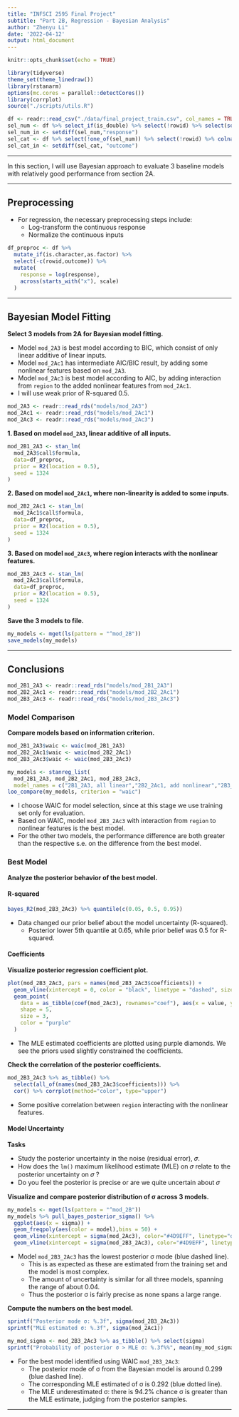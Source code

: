 ```yaml
---
title: "INFSCI 2595 Final Project"
subtitle: "Part 2B, Regression - Bayesian Analysis"
author: "Zhenyu Li"
date: '2022-04-12'
output: html_document
---
```


```r
knitr::opts_chunk$set(echo = TRUE)
```

```r
library(tidyverse)
theme_set(theme_linedraw())
library(rstanarm)
options(mc.cores = parallel::detectCores())
library(corrplot)
source("./scripts/utils.R")
```

```r
df <- readr::read_csv("./data/final_project_train.csv", col_names = TRUE)
sel_num <- df %>% select_if(is_double) %>% select(!rowid) %>% select(sort(names(.))) %>% colnames()
sel_num_in <- setdiff(sel_num,"response")
sel_cat <- df %>% select(!one_of(sel_num)) %>% select(!rowid) %>% colnames()
sel_cat_in <- setdiff(sel_cat, "outcome")
```

----

In this section, I will use Bayesian approach to evaluate 3 baseline models with relatively good performance from section 2A.  

----

## Preprocessing

- For regression, the necessary preprocessing steps include:
  - Log-transform the continuous response
  - Normalize the continuous inputs

```r
df_preproc <- df %>%
  mutate_if(is.character,as.factor) %>%
  select(-c(rowid,outcome)) %>%
  mutate(
    response = log(response),
    across(starts_with("x"), scale)
  )
```

----

## Bayesian Model Fitting

**Select 3 models from 2A for Bayesian model fitting.** 

- Model `mod_2A3` is best model according to BIC, which consist of only linear additive of linear inputs.  
- Model `mod_2Ac1` has intermediate AIC/BIC result, by adding some nonlinear features based on `mod_2A3`.  
- Model `mod_2Ac3` is best model according to AIC, by adding interaction from `region` to the added nonlinear features from `mod_2Ac1`.  
- I will use weak prior of R-squared 0.5.  

```r
mod_2A3 <- readr::read_rds("models/mod_2A3")
mod_2Ac1 <- readr::read_rds("models/mod_2Ac1")
mod_2Ac3 <- readr::read_rds("models/mod_2Ac3")
```



**1. Based on model `mod_2A3`, linear additive of all inputs.**

```r
mod_2B1_2A3 <- stan_lm(
  mod_2A3$call$formula,
  data=df_preproc,
  prior = R2(location = 0.5),
  seed = 1324
)
```


**2. Based on model `mod_2Ac1`, where non-linearity is added to some inputs.**

```r
mod_2B2_2Ac1 <- stan_lm(
  mod_2Ac1$call$formula,
  data=df_preproc,
  prior = R2(location = 0.5),
  seed = 1324
)
```


**3. Based on model `mod_2Ac3`, where region interacts with the nonlinear features.** 

```r
mod_2B3_2Ac3 <- stan_lm(
  mod_2Ac3$call$formula,
  data=df_preproc,
  prior = R2(location = 0.5),
  seed = 1324
)
```

**Save the 3 models to file.**  

```r
my_models <- mget(ls(pattern = "^mod_2B"))
save_models(my_models)
```

----

## Conclusions

```r
mod_2B1_2A3 <- readr::read_rds("models/mod_2B1_2A3")
mod_2B2_2Ac1 <- readr::read_rds("models/mod_2B2_2Ac1")
mod_2B3_2Ac3 <- readr::read_rds("models/mod_2B3_2Ac3")
```

### Model Comparison

**Compare models based on information criterion.**  

```r
mod_2B1_2A3$waic <- waic(mod_2B1_2A3)
mod_2B2_2Ac1$waic <- waic(mod_2B2_2Ac1)
mod_2B3_2Ac3$waic <- waic(mod_2B3_2Ac3)
```

```r
my_models <- stanreg_list(
  mod_2B1_2A3, mod_2B2_2Ac1, mod_2B3_2Ac3,
  model_names = c("2B1_2A3, all linear","2B2_2Ac1, add nonlinear","2B3_2Ac3, region: non-linear"))
loo_compare(my_models, criterion = "waic")
```

- I choose WAIC for model selection, since at this stage we use training set only for evaluation.  
- Based on WAIC, model `mod_2B3_2Ac3` with interaction from `region` to nonlinear features is the best model.
- For the other two models, the performance difference are both greater than the respective s.e. on the difference from the best model.  


### Best Model

**Analyze the posterior behavior of the best model.**  

#### R-squared

```r
bayes_R2(mod_2B3_2Ac3) %>% quantile(c(0.05, 0.5, 0.95))
```

- Data changed our prior belief about the model uncertainty (R-squared).  
  - Posterior lower 5th quantile at 0.65, while prior belief was 0.5 for R-squared.  

#### Coefficients

**Visualize posterior regression coefficient plot. **

```r
plot(mod_2B3_2Ac3, pars = names(mod_2B3_2Ac3$coefficients)) +
  geom_vline(xintercept = 0, color = "black", linetype = "dashed", size = 0.5) +
  geom_point(
    data = as_tibble(coef(mod_2Ac3), rownames="coef"), aes(x = value, y = coef),
    shape = 5,
    size = 3,
    color = "purple"
  )
```

- The MLE estimated coefficients are plotted using purple diamonds. We see the priors used slightly constrained the coefficients.  

**Check the correlation of the posterior coefficients.**  

```r
mod_2B3_2Ac3 %>% as_tibble() %>%
  select(all_of(names(mod_2B3_2Ac3$coefficients))) %>%
  cor() %>% corrplot(method="color", type="upper")
```

- Some positive correlation between `region` interacting with the nonlinear features.  

#### Model Uncertainty

**Tasks**

- Study the posterior uncertainty in the noise (residual error), 𝜎.
- How does the `lm()` maximum likelihood estimate (MLE) on 𝜎 relate to the posterior uncertainty on 𝜎 ?
- Do you feel the posterior is precise or are we quite uncertain about 𝜎

**Visualize and compare posterior distribution of σ across 3 models.**  

```r
my_models <- mget(ls(pattern = "^mod_2B"))
my_models %>% pull_bayes_posterior_sigma() %>%
  ggplot(aes(x = sigma)) +
  geom_freqpoly(aes(color = model),bins = 50) +
  geom_vline(xintercept = sigma(mod_2Ac3), color="#4D9EFF", linetype="dotted", size=0.5) +
  geom_vline(xintercept = sigma(mod_2B3_2Ac3), color="#4D9EFF", linetype="dashed", size=0.5)
```


- Model `mod_2B3_2Ac3` has the lowest posterior σ mode (blue dashed line).  
  - This is as expected as these are estimated from the training set and the model is most complex.  
  - The amount of uncertainty is similar for all three models, spanning the range of about 0.04.  
  - Thus the posterior σ is fairly precise as none spans a large range.  
  

**Compute the numbers on the best model.**

```r
sprintf("Posterior mode σ: %.3f", sigma(mod_2B3_2Ac3))
sprintf("MLE estimated σ: %.3f", sigma(mod_2Ac1))

my_mod_sigma <- mod_2B3_2Ac3 %>% as_tibble() %>% select(sigma)
sprintf("Probability of posterior σ > MLE σ: %.3f%%", mean(my_mod_sigma >= sigma(mod_2Ac3))*100)
```


- For the best model identified using WAIC `mod_2B3_2Ac3`:
  - The posterior mode of σ from the Bayesian model is around 0.299 (blue dashed line).
  - The corresponding MLE estimated of σ is 0.292 (blue dotted line).
  - The MLE underestimated σ: there is 94.2% chance σ is greater than the MLE estimate, judging from the posterior samples.  


----
